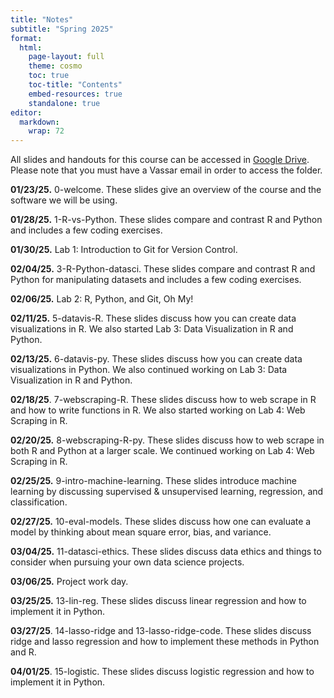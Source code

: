 ```yaml
---
title: "Notes"
subtitle: "Spring 2025"
format: 
  html:
    page-layout: full
    theme: cosmo
    toc: true
    toc-title: "Contents"
    embed-resources: true
    standalone: true
editor: 
  markdown: 
    wrap: 72
---
```


All slides and handouts for this course can be accessed in [Google
Drive](https://drive.google.com/drive/folders/1bSsXZYec0jS52443tdppaMiCBs901hX3?usp=sharing).
Please note that you must have a Vassar email in order to access the
folder.

**01/23/25.** 0-welcome. These slides give an overview of the course and
the software we will be using.

**01/28/25.** 1-R-vs-Python. These slides compare and contrast R and
Python and includes a few coding exercises.

**01/30/25.** Lab 1: Introduction to Git for Version Control.

**02/04/25.** 3-R-Python-datasci. These slides compare and contrast R
and Python for manipulating datasets and includes a few coding
exercises.

**02/06/25.** Lab 2: R, Python, and Git, Oh My!

**02/11/25.** 5-datavis-R. These slides discuss how you can create data
visualizations in R. We also started Lab 3: Data Visualization in R and
Python.

**02/13/25.** 6-datavis-py. These slides discuss how you can create data
visualizations in Python. We also continued working on Lab 3: Data
Visualization in R and Python.

**02/18/25**. 7-webscraping-R. These slides discuss how to web scrape in
R and how to write functions in R. We also started working on Lab 4: Web
Scraping in R.

**02/20/25.** 8-webscraping-R-py. These slides discuss how to web scrape
in both R and Python at a larger scale. We continued working on Lab 4:
Web Scraping in R.

**02/25/25.** 9-intro-machine-learning. These slides introduce machine
learning by discussing supervised & unsupervised learning, regression,
and classification.

**02/27/25.** 10-eval-models. These slides discuss how one can evaluate
a model by thinking about mean square error, bias, and variance.

**03/04/25.** 11-datasci-ethics. These slides discuss data ethics and
things to consider when pursuing your own data science projects.

**03/06/25.** Project work day.

**03/25/25.** 13-lin-reg. These slides discuss linear regression and how
to implement it in Python.

**03/27/25**. 14-lasso-ridge and 13-lasso-ridge-code. These slides
discuss ridge and lasso regression and how to implement these methods in
Python and R.

**04/01/25**. 15-logistic. These slides discuss logistic regression and
how to implement it in Python.

